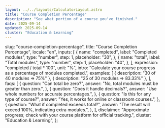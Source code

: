 ```yaml
---
layout: ../../layouts/CalculatorLayout.astro
title: "Course Completion Percentage"
description: "See what portion of a course you've finished."
date: 2025-09-14
updated: 2025-09-14
cluster: "Education & Learning"
---
```



  slug: "course-completion-percentage",
  title: "Course Completion Percentage",
  locale: "en",
  inputs: [
    {
      name: "completed",
      label: "Completed modules",
      type: "number",
      step: 1,
      placeholder: "30",
    },
    {
      name: "total",
      label: "Total modules",
      type: "number",
      step: 1,
      placeholder: "40",
    },
  ],
  expression: "completed / total * 100",
  unit: "%",
  intro: "Calculate your course progress as a percentage of modules completed.",
  examples: [
    { description: "30 of 40 modules ⇒ 75%" },
    { description: "25 of 30 modules ⇒ 83.33%" },
  ],
  faqs: [
    {
      question: "Can total be zero?",
      answer: "No, total modules must be greater than zero.",
    },
    {
      question: "Does it handle decimals?",
      answer: "Use whole numbers for accurate percentages.",
    },
    {
      question: "Is this for any type of course?",
      answer: "Yes, it works for online or classroom courses.",
    },
    {
      question: "What if completed exceeds total?",
      answer: "The result will exceed 100%, indicating extra modules.",
    },
  ],
  disclaimer:
    "Approximate progress; check with your course platform for official tracking.",
  cluster: "Education & Learning",
};

<Calculator schema={schema} />

